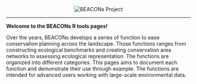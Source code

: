 <center><img src="pics/bp_banner.png" alt="BEACONs Project"></center>
<hr>

**Welcome to the BEACONs R tools pages!**

Over the years, BEACONs develops a series of function to ease conservation planning across the landscape. Those functions ranges from constructing ecological benchmarks and creating conservation area networks to assessing ecological representation. The functions are organized into different categories. This pages aims to document each function and demonstrate their use through example. The functions are intended for advanced users working with large-scale environmental data.

